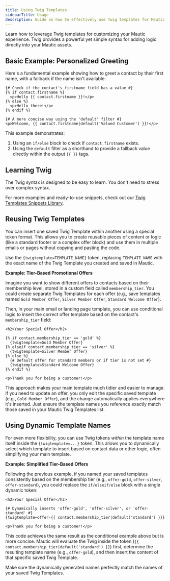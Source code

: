 ```yaml
---
title: Using Twig Templates
sidebarTitle: Usage
description: Guide on how to effectively use Twig templates for Mautic personalization.
---
```


Learn how to leverage Twig templates for customizing your Mautic experience. Twig provides a powerful yet simple syntax for adding logic directly into your Mautic assets.

## Basic Example: Personalized Greeting

Here's a fundamental example showing how to greet a contact by their first name, with a fallback if the name isn't available:

```twig
{# Check if the contact's firstname field has a value #}
{% if contact.firstname %}
  <p>Hello {{ contact.firstname }}!</p>
{% else %}
  <p>Hello there!</p>
{% endif %}

{# A more concise way using the 'default' filter #}
<p>Welcome, {{ contact.firstname|default('Valued Customer') }}!</p>
```

This example demonstrates:
1.  Using an `if/else` block to check if `contact.firstname` exists.
2.  Using the `default` filter as a shorthand to provide a fallback value directly within the output `{{ }}` tags.

## Learning Twig

The Twig syntax is designed to be easy to learn. You don't need to stress over complex syntax.

For more examples and ready-to-use snippets, check out our [Twig Templates Snippets Library](/twig-templates/snippets).

## Reusing Twig Templates

You can insert one saved Twig Template within another using a special token format. This allows you to create reusable pieces of content or logic (like a standard footer or a complex offer block) and use them in multiple emails or pages without copying and pasting the code.

Use the `{twigtemplate=TEMPLATE_NAME}` token, replacing `TEMPLATE_NAME` with the exact name of the Twig Template you created and saved in Mautic.

**Example: Tier-Based Promotional Offers**

Imagine you want to show different offers to contacts based on their membership level, stored in a custom field called `membership_tier`. You could create separate Twig Templates for each offer (e.g., save templates named `Gold Member Offer`, `Silver Member Offer`, `Standard Welcome Offer`).

Then, in your main email or landing page template, you can use conditional logic to insert the correct offer template based on the contact's `membership_tier` field:

```twig
<h2>Your Special Offer</h2>

{% if contact.membership_tier == 'gold' %}
  {twigtemplate=Gold Member Offer}
{% elseif contact.membership_tier == 'silver' %}
  {twigtemplate=Silver Member Offer}
{% else %}
  {# Default offer for standard members or if tier is not set #}
  {twigtemplate=Standard Welcome Offer}
{% endif %}

<p>Thank you for being a customer!</p>
```

This approach makes your main template much tidier and easier to manage. If you need to update an offer, you only edit the specific saved template (e.g., `Gold Member Offer`), and the change automatically applies everywhere it's inserted. Just ensure the template names you reference exactly match those saved in your Mautic Twig Templates list.

## Using Dynamic Template Names

For even more flexibility, you can use Twig tokens *within* the template name itself inside the `{twigtemplate=...}` token. This allows you to dynamically select which template to insert based on contact data or other logic, often simplifying your main template.

**Example: Simplified Tier-Based Offers**

Following the previous example, if you named your saved templates consistently based on the membership tier (e.g., `offer-gold`, `offer-silver`, `offer-standard`), you could replace the `if/elseif/else` block with a single dynamic token:

```twig
<h2>Your Special Offer</h2>

{# Dynamically inserts 'offer-gold', 'offer-silver', or 'offer-standard' #}
{twigtemplate=offer-{{ contact.membership_tier|default('standard') }}}

<p>Thank you for being a customer!</p>
```

This code achieves the same result as the conditional example above but is more concise. Mautic will evaluate the Twig inside the token (`{{ contact.membership_tier|default('standard') }}`) first, determine the resulting template name (e.g., `offer-gold`), and then insert the content of that specific saved Twig Template.

Make sure the dynamically generated names perfectly match the names of your saved Twig Templates.
